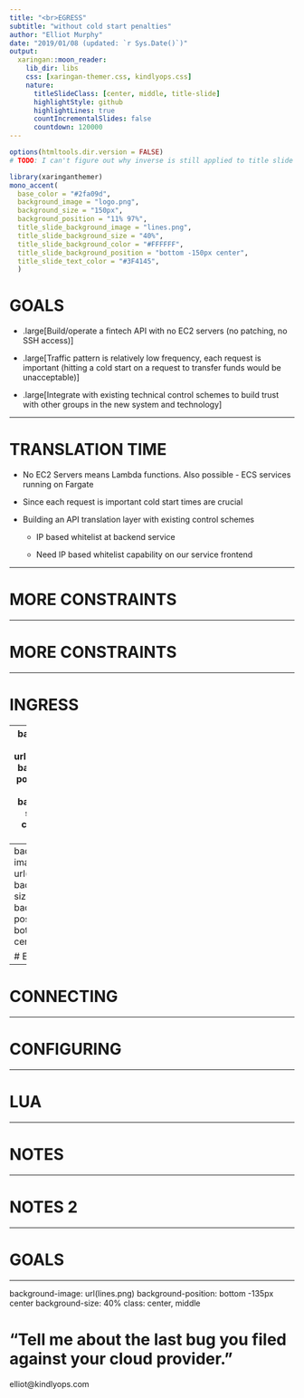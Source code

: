 ```yaml
---
title: "<br>EGRESS"
subtitle: "without cold start penalties"
author: "Elliot Murphy"
date: "2019/01/08 (updated: `r Sys.Date()`)"
output:
  xaringan::moon_reader:
    lib_dir: libs
    css: [xaringan-themer.css, kindlyops.css]
    nature:
      titleSlideClass: [center, middle, title-slide]
      highlightStyle: github
      highlightLines: true
      countIncrementalSlides: false
      countdown: 120000
---
```


```r
options(htmltools.dir.version = FALSE)
# TODO: I can't figure out why inverse is still applied to title slide
```
```r
library(xaringanthemer)
mono_accent(
  base_color = "#2fa09d",
  background_image = "logo.png",
  background_size = "150px",
  background_position = "11% 97%",
  title_slide_background_image = "lines.png",
  title_slide_background_size = "40%",
  title_slide_background_color = "#FFFFFF",
  title_slide_background_position = "bottom -150px center",
  title_slide_text_color = "#3F4145",
  )
```

# GOALS

* .large[Build/operate a fintech API with no EC2 servers (no patching, no SSH access)]

* .large[Traffic pattern is relatively low frequency, each request is important (hitting a cold start on a request to transfer funds would be unacceptable)]

* .large[Integrate with existing technical control schemes to build trust with other groups in the new system and technology]

---

# TRANSLATION TIME

- No EC2 Servers means Lambda functions. Also possible - ECS services running on Fargate

- Since each request is important cold start times are crucial

- Building an API translation layer with existing control schemes

  - IP based whitelist at backend service
  
  - Need IP based whitelist capability on our service frontend
  
---

# MORE CONSTRAINTS

---

# MORE CONSTRAINTS

---

# INGRESS

---
background-image: url(natgw.png)
background-position: 10% 50%
background-size: 80%
class: right, top

# STABLE EGRESS IP

---
background-image: url(envoy.png)
background-size: 100%
background-position: bottom
class: center

# ENVOY

---

# CONNECTING

---

# CONFIGURING

---

# LUA

---

# NOTES

---

# NOTES 2

---

# GOALS

---
background-image: url(lines.png)
background-position: bottom -135px center
background-size: 40%
class: center, middle

# "Tell me about the last bug you filed against your cloud provider."

  elliot@kindlyops.com
